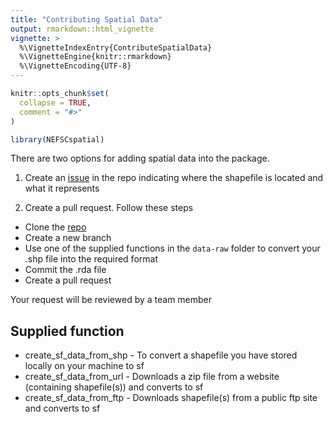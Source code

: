 ```yaml
---
title: "Contributing Spatial Data"
output: rmarkdown::html_vignette
vignette: >
  %\VignetteIndexEntry{ContributeSpatialData}
  %\VignetteEngine{knitr::rmarkdown}
  %\VignetteEncoding{UTF-8}
---
```


```r
knitr::opts_chunk$set(
  collapse = TRUE,
  comment = "#>"
)
```

```r
library(NEFSCspatial)
```

There are two options for adding spatial data into the package.

1. Create an [issue](https://github.com/andybeet/NEFSCspatial/issues) in the repo indicating where the shapefile is located and what it represents 

2. Create a pull request. Follow these steps

* Clone the [repo](https://github.com/andybeet/NEFSCspatial)
* Create a new branch
* Use one of the supplied functions in the `data-raw` folder to convert your .shp file into the required format
* Commit the .rda file
* Create a pull request

Your request will be reviewed by a team member

## Supplied function

*   create_sf_data_from_shp - To convert a shapefile you have stored locally on your machine to sf
*   create_sf_data_from_url - Downloads a zip file from a website (containing shapefile(s)) and converts to sf
*   create_sf_data_from_ftp - Downloads shapefile(s) from a public ftp site and converts to sf

